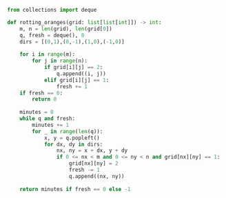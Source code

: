 ```python meta="source=problems/994-rotting-oranges/solution.py"
from collections import deque

def rotting_oranges(grid: list[list[int]]) -> int:
    m, n = len(grid), len(grid[0])
    q, fresh = deque(), 0
    dirs = [(0,1),(0,-1),(1,0),(-1,0)]
    
    for i in range(m):
        for j in range(n):
            if grid[i][j] == 2:
                q.append((i, j))
            elif grid[i][j] == 1:
                fresh += 1
    if fresh == 0:
        return 0
    
    minutes = 0
    while q and fresh:
        minutes += 1
        for _ in range(len(q)):
            x, y = q.popleft()
            for dx, dy in dirs:
                nx, ny = x + dx, y + dy
                if 0 <= nx < m and 0 <= ny < n and grid[nx][ny] == 1:
                    grid[nx][ny] = 2
                    fresh -= 1
                    q.append((nx, ny))
    
    return minutes if fresh == 0 else -1
```